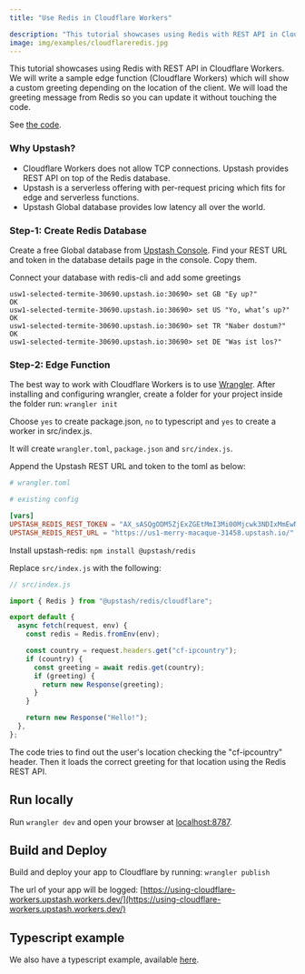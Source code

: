```yaml
---
title: "Use Redis in Cloudflare Workers"

description: "This tutorial showcases using Redis with REST API in Cloudflare Workers."
image: img/examples/cloudflareredis.jpg
---
```


This tutorial showcases using Redis with REST API in Cloudflare Workers. We will
write a sample edge function (Cloudflare Workers) which will show a custom
greeting depending on the location of the client. We will load the greeting
message from Redis so you can update it without touching the code.

See
[the code](https://github.com/upstash/examples/tree/master/examples/using-cloudflare-workers).

### Why Upstash?

- Cloudflare Workers does not allow TCP connections. Upstash provides REST API
  on top of the Redis database.
- Upstash is a serverless offering with per-request pricing which fits for edge
  and serverless functions.
- Upstash Global database provides low latency all over the world.

### Step-1: Create Redis Database

Create a free Global database from
[Upstash Console](https://console.upstash.com). Find your REST URL and token in
the database details page in the console. Copy them.

Connect your database with redis-cli and add some greetings

```shell
usw1-selected-termite-30690.upstash.io:30690> set GB "Ey up?"
OK
usw1-selected-termite-30690.upstash.io:30690> set US "Yo, what’s up?"
OK
usw1-selected-termite-30690.upstash.io:30690> set TR "Naber dostum?"
OK
usw1-selected-termite-30690.upstash.io:30690> set DE "Was ist los?"
```

### Step-2: Edge Function

The best way to work with Cloudflare Workers is to use
[Wrangler](https://developers.cloudflare.com/workers/get-started/guide). After
installing and configuring wrangler, create a folder for your project inside the
folder run: `wrangler init`

Choose `yes` to create package.json, `no` to typescript and `yes` to create a
worker in src/index.js.

It will create `wrangler.toml`, `package.json` and `src/index.js`.

Append the Upstash REST URL and token to the toml as below:

```toml
# wrangler.toml

# existing config

[vars]
UPSTASH_REDIS_REST_TOKEN = "AX_sASQgODM5ZjExZGEtMmI3Mi00Mjcwk3NDIxMmEwNmNkYjVmOGVmZTk5MzQ="
UPSTASH_REDIS_REST_URL = "https://us1-merry-macaque-31458.upstash.io/"
```

Install upstash-redis: `npm install @upstash/redis`

Replace `src/index.js` with the following:

```javascript
// src/index.js

import { Redis } from "@upstash/redis/cloudflare";

export default {
  async fetch(request, env) {
    const redis = Redis.fromEnv(env);

    const country = request.headers.get("cf-ipcountry");
    if (country) {
      const greeting = await redis.get(country);
      if (greeting) {
        return new Response(greeting);
      }
    }

    return new Response("Hello!");
  },
};
```

The code tries to find out the user's location checking the "cf-ipcountry"
header. Then it loads the correct greeting for that location using the Redis
REST API.

## Run locally

Run `wrangler dev` and open your browser at
[localhost:8787](http://localhost:8787).

## Build and Deploy

Build and deploy your app to Cloudflare by running: `wrangler publish`

The url of your app will be logged:
[https://using-cloudflare-workers.upstash.workers.dev/](https://using-cloudflare-workers.upstash.workers.dev/)

## Typescript example

We also have a typescript example, available
[here](https://github.com/upstash/upstash-redis/tree/main/examples/cloudflare-workers-with-typescript).
